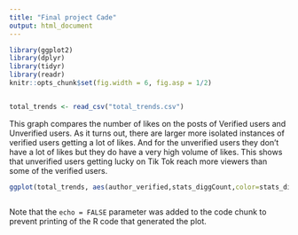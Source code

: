 ```yaml
---
title: "Final project Cade"
output: html_document
---
```


```r
library(ggplot2)
library(dplyr)
library(tidyr)
library(readr)
knitr::opts_chunk$set(fig.width = 6, fig.asp = 1/2)


total_trends <- read_csv("total_trends.csv")
```

This graph compares the number of likes on the posts of Verified users and Unverified users. As it turns out, there are larger more isolated instances of verified users getting a lot of likes. And for the unverified users they don't have a lot of likes but they do have a very high volume of likes. This shows that unverified users getting lucky on Tik Tok reach more viewers than some of the verified users.
```r
ggplot(total_trends, aes(author_verified,stats_diggCount,color=stats_diggCount)) + geom_jitter()+scale_colour_continuous(name = "# of Likes")+labs(title="Verified users and unverified users VS Likes", x="Author", y="Likes")
```



```r

```

Note that the `echo = FALSE` parameter was added to the code chunk to prevent printing of the R code that generated the plot.
